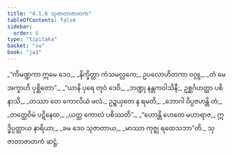 ```yaml
---
title: "4.1.6 သုဇာတာဇာတက"
tableOfContents: false
sidebar:
  order: 6
type: "tipitaka"
basket: "su"
book: "ja1"
---
```



<DynamicBreadcrumb />

<Division number="21" book="ja1" e="ch" v="22" p="96">

<Paragraph number="908" type="verses" book="ja1">
_“ကိမဏ္ဍကာ ဣမေ ဒေဝ,_  
_နိက္ခိတ္တာ ကံသမလ္လကေ;_  
ဥပလောဟိတကာ ဝဂ္ဂူ,_  
_တံ မေ အက္ခာဟိ ပုစ္ဆိတော”._  

</Paragraph>

</Division>
<Division number="22" book="ja1" e="ch" v="22" p="96">

<Paragraph number="909" type="verses" book="ja1">
_“ယာနိ ပုရေ တုဝံ ဒေဝိ,_  
_ဘဏ္ဍု နန္တကဝါသိနီ;_  
ဥစ္ဆင်္ဂဟတ္ထာ ပစိနာသိ,_  
_တဿာ တေ ကောလိယံ ဖလံ._  

</Paragraph>

</Division>
<Division number="23" book="ja1" e="ch" v="22" p="96">

<Paragraph number="910" type="verses" book="ja1">
ဥဍ္ဍယှတေ န ရမတိ,_  
_ဘောဂါ ဝိပ္ပဇဟန္တိ တံ;_  
_တတ္ထေဝိမံ ပဋိနေထ,_  
_ယတ္ထ ကောလံ ပစိဿတိ”._  

</Paragraph>

</Division>
<Division number="24" book="ja1" e="ch" v="22" p="96">

<Paragraph number="911" type="verses" book="ja1">
_“ဟောန္တိ ဟေတေ မဟာရာဇ,_  
ဣဒ္ဓိပ္ပတ္တာယ နာရိယာ;_  
_ခမ ဒေဝ သုဇာတာယ,_  
_မာဿာ ကုဇ္ဈ ရထေသဘာ”တိ._  


</Paragraph>
</Division>

<Paragraph number="912" type="center" book="ja1">
သုဇာတာဇာတကံ ဆဋ္ဌံ.
</Paragraph>
